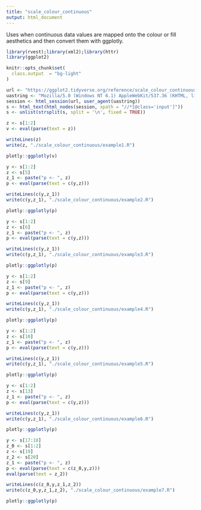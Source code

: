 ```yaml
---
title: "scale_colour_continuous"
output: html_document
---
```


Uses when continuous data values are mapped onto the colour or fill aesthetics and then convert them with ggplotly.

```r
library(rvest);library(xml2);library(httr)
library(ggplot2)

knitr::opts_chunk$set(
  class.output  = "bg-light"
)
```

```r
url <- "https://ggplot2.tidyverse.org/reference/scale_colour_continuous.html"
uastring <- "Mozilla/5.0 (Windows NT 6.1) AppleWebKit/537.36 (KHTML, like Gecko) Chrome/88.0.4324.190 Safari/537.36"
session <- html_session(url, user_agent(uastring))
s <- html_text(html_nodes(session, xpath = "//*[@class='input']"))
s <- unlist(strsplit(s, split = '\n', fixed = TRUE))
```

```r
z <- s[1:2]
v <- eval(parse(text = z))
```

```r
writeLines(z)
write(z, "./scale_colour_continuous/example1.R")
```

```r
plotly::ggplotly(v)
```

```r
y <- s[1:2]
z <- s[5]
z_1 <- paste("p <- ", z)
p <- eval(parse(text = c(y,z)))
```

```r
writeLines(c(y,z_1))
write(c(y,z_1), "./scale_colour_continuous/example2.R")
```

```r
plotly::ggplotly(p)
```

```r
y <- s[1:2]
z <- s[6]
z_1 <- paste("p <- ", z)
p <- eval(parse(text = c(y,z)))
```

```r
writeLines(c(y,z_1))
write(c(y,z_1), "./scale_colour_continuous/example3.R")
```

```r
plotly::ggplotly(p)
```

```r
y <- s[1:2]
z <- s[9]
z_1 <- paste("p <- ", z)
p <- eval(parse(text = c(y,z)))
```

```r
writeLines(c(y,z_1))
write(c(y,z_1), "./scale_colour_continuous/example4.R")
```

```r
plotly::ggplotly(p)
```

```r
y <- s[1:2]
z <- s[10]
z_1 <- paste("p <- ", z)
p <- eval(parse(text = c(y,z)))
```

```r
writeLines(c(y,z_1))
write(c(y,z_1), "./scale_colour_continuous/example5.R")
```

```r
plotly::ggplotly(p)
```

```r
y <- s[1:2]
z <- s[13]
z_1 <- paste("p <- ", z)
p <- eval(parse(text = c(y,z)))
```

```r
writeLines(c(y,z_1))
write(c(y,z_1), "./scale_colour_continuous/example6.R")
```

```r
plotly::ggplotly(p)
```

```r
y <- s[17:18]
z_0 <- s[1:2]
z <- s[19]
z_2 <- s[20]
z_1 <- paste("p <- ", z)
p <- eval(parse(text = c(z_0,y,z)))
eval(parse(text = z_2))
```

```r
writeLines(c(z_0,y,z_1,z_2))
write(c(z_0,y,z_1,z_2), "./scale_colour_continuous/example7.R")
```

```r
plotly::ggplotly(p)
```